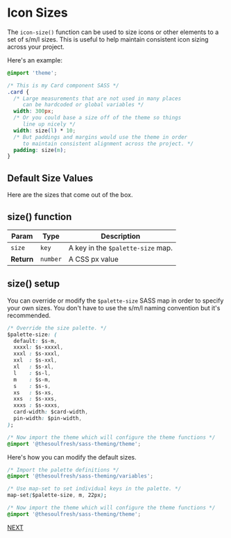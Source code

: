 
<Meta title="Measurements/Icon Size Palette" />

# Icon Sizes

The `icon-size()` function can be used to size icons or other elements
to a set of s/m/l sizes. This is useful to help maintain consistent icon
sizing across your project.

Here's an example:

```css
@import 'theme';

/* This is my Card component SASS */
.card {
  /* Large measurements that are not used in many places
     can be hardcoded or global variables */
  width: 300px;
  /* Or you could base a size off of the theme so things
     line up nicely */
  width: size(l) * 10;
  /* But paddings and margins would use the theme in order
     to maintain consistent alignment across the project. */
  padding: size(m);
}
```

## Default Size Values

Here are the sizes that come out of the box.

## size() function

| Param | Type | Description |
| --- | --- | --- |
| `size` | `key` | A key in the `$palette-size` map. |
| __Return__ | `number` | A CSS px value |


## size() setup

You can override or modify the `$palette-size` SASS map in order to
specify your own sizes. You don't have to use the s/m/l naming convention
but it's recommended.

```css
/* Override the size palette. */
$palette-size: (
  default: $s-m,
  xxxxl: $s-xxxxl,
  xxxl : $s-xxxl,
  xxl  : $s-xxl,
  xl   : $s-xl,
  l    : $s-l,
  m    : $s-m,
  s    : $s-s,
  xs   : $s-xs,
  xxs  : $s-xxs,
  xxxs : $s-xxxs,
  card-width: $card-width,
  pin-width: $pin-width,
);

/* Now import the theme which will configure the theme functions */
@import '@thesoulfresh/sass-theming/theme';
```

Here's how you can modify the default sizes.

```css
/* Import the palette definitions */
@import '@thesoulfresh/sass-theming/variables';

/* Use map-set to set individual keys in the palette. */
map-set($palette-size, m, 22px);

/* Now import the theme which will configure the theme functions */
@import '@thesoulfresh/sass-theming/theme';
```

[NEXT](/?path=/docs/measurements-breakpoint-palette--breakpoint-palette)
